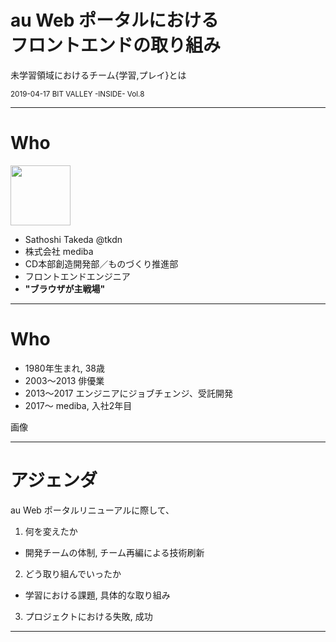 
<Head>
  <title>mediba におけるフロントエンドの取り組み</title>
</Head>

# au Web ポータルにおける<br />フロントエンドの取り組み
未学習領域におけるチーム{学習,プレイ}とは

<small>2019-04-17 BIT VALLEY -INSIDE- Vol.8</small>

---

# Who

<img src="https://s.gravatar.com/avatar/365c5067d0c90ef80e3c35d83ed811a3?s=120" width="96" />

- Sathoshi Takeda @tkdn
- 株式会社 mediba
- CD本部創造開発部／ものづくり推進部
- フロントエンドエンジニア
- **"ブラウザが主戦場"**

---

# Who
- 1980年生まれ, 38歳
- 2003〜2013 俳優業
- 2013〜2017 エンジニアにジョブチェンジ、受託開発
- 2017〜 mediba, 入社2年目

<Appear>
  画像
</Appear>

---

# アジェンダ
au Web ポータルリニューアルに際して、

1. 何を変えたか
  - 開発チームの体制, チーム再編による技術刷新
2. どう取り組んでいったか
  - 学習における課題, 具体的な取り組み
3. プロジェクトにおける失敗, 成功

---

